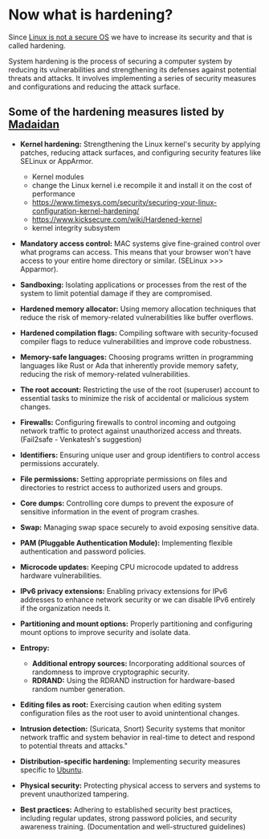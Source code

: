 # Now what is hardening?

Since [Linux is not a secure OS](https://madaidans-insecurities.github.io/linux.html) we have to increase its security and that is called hardening.

System hardening is the process of securing a computer system by reducing its vulnerabilities and strengthening its defenses against potential threats and attacks. It involves implementing a series of security measures and configurations and reducing the attack surface.

## Some of the hardening measures listed by [Madaidan](https://madaidans-insecurities.github.io/guides/linux-hardening.html)

- **Kernel hardening:** Strengthening the Linux kernel's security by applying patches, reducing attack surfaces, and configuring security features like SELinux or AppArmor.

  - Kernel modules
  - change the Linux kernel i.e recompile it and install it on the cost of performance
  - https://www.timesys.com/security/securing-your-linux-configuration-kernel-hardening/
  - https://www.kicksecure.com/wiki/Hardened-kernel
  - kernel integrity subsystem

- **Mandatory access control:** MAC systems give fine-grained control over what programs can access. This means that your browser won't have access to your entire home directory or similar. (SELinux >>> Apparmor).

- **Sandboxing:** Isolating applications or processes from the rest of the system to limit potential damage if they are compromised.

- **Hardened memory allocator:** Using memory allocation techniques that reduce the risk of memory-related vulnerabilities like buffer overflows.

- **Hardened compilation flags:** Compiling software with security-focused compiler flags to reduce vulnerabilities and improve code robustness.

- **Memory-safe languages:** Choosing programs written in programming languages like Rust or Ada that inherently provide memory safety, reducing the risk of memory-related vulnerabilities.

- **The root account:** Restricting the use of the root (superuser) account to essential tasks to minimize the risk of accidental or malicious system changes.

- **Firewalls:** Configuring firewalls to control incoming and outgoing network traffic to protect against unauthorized access and threats. (Fail2safe - Venkatesh's suggestion)

- **Identifiers:** Ensuring unique user and group identifiers to control access permissions accurately.

- **File permissions:** Setting appropriate permissions on files and directories to restrict access to authorized users and groups.

- **Core dumps:** Controlling core dumps to prevent the exposure of sensitive information in the event of program crashes.

- **Swap:** Managing swap space securely to avoid exposing sensitive data.

- **PAM (Pluggable Authentication Module):** Implementing flexible authentication and password policies.

- **Microcode updates:** Keeping CPU microcode updated to address hardware vulnerabilities.

- **IPv6 privacy extensions:** Enabling privacy extensions for IPv6 addresses to enhance network security or we can disable IPv6 entirely if the organization needs it.

- **Partitioning and mount options:** Properly partitioning and configuring mount options to improve security and isolate data.

- **Entropy:**

  - **Additional entropy sources:** Incorporating additional sources of randomness to improve cryptographic security.
  - **RDRAND:** Using the RDRAND instruction for hardware-based random number generation.

- **Editing files as root:** Exercising caution when editing system configuration files as the root user to avoid unintentional changes.

- **Intrusion detection:** (Suricata, Snort) Security systems that monitor network traffic and system behavior in real-time to detect and respond to potential threats and attacks."

- **Distribution-specific hardening:** Implementing security measures specific to [Ubuntu](https://wiki.ubuntu.com/Security/).

- **Physical security:** Protecting physical access to servers and systems to prevent unauthorized tampering.

- **Best practices:** Adhering to established security best practices, including regular updates, strong password policies, and security awareness training. (Documentation and well-structured guidelines)

